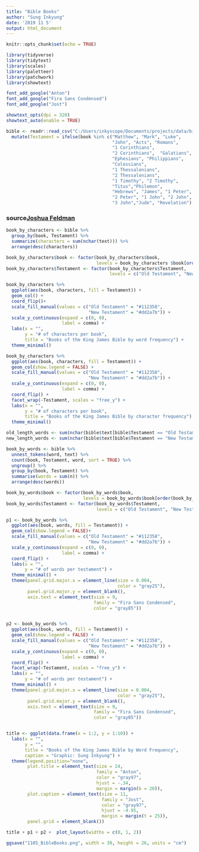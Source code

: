 ```yaml
---
title: "Bible Books"
author: "Sung Inkyung"
date: '2019 11 5'
output: html_document
---
```


```r
knitr::opts_chunk$set(echo = TRUE)
```

```r
library(tidyverse)
library(tidytext)
library(scales)
library(paletteer)
library(patchwork)
library(showtext)

font_add_google("Anton")
font_add_google("Fira Sans Condensed")
font_add_google("Jost")

showtext_opts(dpi = 320)
showtext_auto(enable = TRUE)
```


```r
bible <- readr::read_csv("C:/Users/inkyscope/Documents/projects/data/bible_kjv_new.csv") %>% 
  mutate(Testament = ifelse(book %in% c("Matthew", "Mark", "Luke",
                                        "John", "Acts", "Romans", 
                                        "1 Corinthians", 
                                        "2 Corinthians",  "Galatians",
                                        "Ephesians", "Philippians",
                                        "Colossians", 
                                        "1 Thessalonians",
                                        "2 Thessalonians", 
                                        "1 Timothy", "2 Timothy",
                                        "Titus","Philemon",
                                        "Hebrews", "James", "1 Peter",
                                        "2 Peter", "1 John", "2 John",
                                        "3 John","Jude", "Revelation"), "New Testament", "Old Testament"))
```

### source[Joshua Feldman](https://github.com/joshua-feldman/King-James-Bible/blob/master/Bible.R)
```r
book_by_characters <- bible %>% 
  group_by(book, Testament) %>% 
  summarize(characters = sum(nchar(text))) %>% 
  arrange(desc(characters))

book_by_characters$book <- factor(book_by_characters$book, 
                                  levels = book_by_characters $book[order(book_by_characters$characters)]) #reorder books according to length
book_by_characters$Testament <- factor(book_by_characters$Testament,
                                       levels = c("Old Testament", "New Testament"))

book_by_characters %>% 
  ggplot(aes(book, characters, fill = Testament)) +
  geom_col() +
  coord_flip()+
  scale_fill_manual(values = c("Old Testament" = "#112358",
                               "New Testament" = "#dd2a7b")) +
  scale_y_continuous(expand = c(0, 0),
                     label = comma) +
  labs(x = "",
       y = "# of characters per book",
       title = "Books of the King James Bible by word frequency") +
  theme_minimal()

book_by_characters %>% 
  ggplot(aes(book, characters, fill = Testament)) +
  geom_col(show.legend = FALSE) +
  scale_fill_manual(values = c("Old Testament" = "#112358",
                               "New Testament" = "#dd2a7b")) +
  scale_y_continuous(expand = c(0, 0),
                     label = comma) +
  coord_flip() +
  facet_wrap(~Testament, scales = "free_y") +
  labs(x = "",
       y = "# of characters per book",
       title = "Books of the King James Bible by character frequency") +
  theme_minimal()
```


```r
old_length_words <- sum(nchar(bible$text[bible$Testament == "Old Testament"]))
new_length_words <- sum(nchar(bible$text[bible$Testament == "New Testament"]))
```


```r
book_by_words <- bible %>% 
  unnest_tokens(word, text) %>% 
  count(book, Testament, word, sort = TRUE) %>% 
  ungroup() %>% 
  group_by(book, Testament) %>% 
  summarise(words = sum(n)) %>% 
  arrange(desc(words))

book_by_words$book <- factor(book_by_words$book,
                             levels = book_by_words$book[order(book_by_words$words)]) # Reorder books according to length
book_by_words$Testament <- factor(book_by_words$Testament, 
                                  levels = c("Old Testament", "New Testament"))

p1 <- book_by_words %>% 
  ggplot(aes(book, words, fill = Testament)) +
  geom_col(show.legend = FALSE)+
  scale_fill_manual(values = c("Old Testament" = "#112358",
                               "New Testament" = "#dd2a7b")) +
  scale_y_continuous(expand = c(0, 0),
                     label = comma) +
  coord_flip() +
  labs(x = "",
       y = "# of words per testament") +
  theme_minimal() +
  theme(panel.grid.major.x = element_line(size = 0.004,
                                          color = "gray25"),
        panel.grid.major.y = element_blank(),
        axis.text = element_text(size = 9,
                                 family = "Fira Sans Condensed",
                                 color = "gray85"))


p2 <- book_by_words %>% 
  ggplot(aes(book, words, fill = Testament)) +
  geom_col(show.legend = FALSE) +
  scale_fill_manual(values = c("Old Testament" = "#112358",
                               "New Testament" = "#dd2a7b")) +
  scale_y_continuous(expand = c(0, 0),
                     label = comma) +
  coord_flip() +
  facet_wrap(~Testament, scales = "free_y") +
  labs(x = "",
       y = "# of words per testament") +
  theme_minimal() +
  theme(panel.grid.major.x = element_line(size = 0.004,
                                          color = "gray25"),
        panel.grid.major.y = element_blank(),
        axis.text = element_text(size = 9,
                                 family = "Fira Sans Condensed",
                                 color = "gray85"))


title <- ggplot(data.frame(x = 1:2, y = 1:10)) +
  labs(x = "",
       y = "",
       title = "Books of the King James Bible by Word Frequency",
       caption = "Graphic: Sung Inkyung") +
  theme(legend.position="none",
        plot.title = element_text(size = 24,
                                  family = "Anton",
                                  color = "gray97",
                                  hjust = -.34,
                                  margin = margin(b = 20)),
        plot.caption = element_text(size = 11,
                                    family = "Jost",
                                    color = "gray97",
                                    hjust = -4.95,
                                    margin = margin(t = 25)),
        panel.grid = element_blank())

title + p1 + p2 +  plot_layout(widths = c(0, 1, 2))

ggsave("1105_BibleBooks.png", width = 30, height = 26, units = "cm")
```
